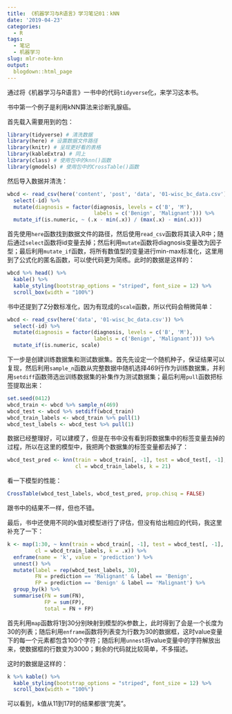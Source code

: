 ```yaml
---
title: 《机器学习与R语言》学习笔记01：kNN
date: '2019-04-23'
categories:
  - R
tags:
  - 笔记
  - 机器学习
slug: mlr-note-knn
output:
  blogdown::html_page
---
```


通过将《机器学习与R语言》一书中的代码`tidyverse`化，来学习这本书。

书中第一个例子是利用kNN算法来诊断乳腺癌。

首先载入需要用到的包：

```r
library(tidyverse) # 清洗数据
library(here) # 设置数据文件路径
library(knitr) # 呈现更好看的表格
library(kableExtra) # 同上
library(class) # 使用包中的knn()函数
library(gmodels) # 使用包中的CrossTable()函数
```

然后导入数据并清洗：

```r
wbcd <- read_csv(here('content', 'post', 'data', '01-wisc_bc_data.csv')) %>% 
  select(-id) %>% 
  mutate(diagnosis = factor(diagnosis, levels = c('B', 'M'),
                            labels = c('Benign', 'Malignant'))) %>% 
  mutate_if(is.numeric, ~ (.x - min(.x)) / (max(.x) - min(.x)))
```

首先使用`here`函数找到数据文件的路径，然后使用`read_csv`函数将其读入R中；随后通过`select`函数将id变量去掉；然后利用`mutate`函数将diagnosis变量改为因子型；最后利用`mutate_if`函数，将所有数值型的变量进行min-max标准化，这里用到了公式化的匿名函数，可以使代码更为简练。此时的数据是这样的：

```r
wbcd %>% head() %>% 
  kable() %>% 
  kable_styling(bootstrap_options = "striped", font_size = 12) %>%
  scroll_box(width = "100%") 
```

书中还提到了Z分数标准化，因为有现成的`scale`函数，所以代码会稍微简单：

```r
wbcd <- read_csv(here('data', '01-wisc_bc_data.csv')) %>% 
  select(-id) %>% 
  mutate(diagnosis = factor(diagnosis, levels = c('B', 'M'),
                            labels = c('Benign', 'Malignant'))) %>% 
  mutate_if(is.numeric, scale)
```

下一步是创建训练数据集和测试数据集。首先先设定一个随机种子，保证结果可以复现，然后利用`sample_n`函数从完整数据中随机选择469行作为训练数据集，并利用`setdiff`函数筛选出训练数据集的补集作为测试数据集；最后利用`pull`函数把标签提取出来：

```r
set.seed(0412)
wbcd_train <- wbcd %>% sample_n(469)
wbcd_test <- wbcd %>% setdiff(wbcd_train)
wbcd_train_labels <- wbcd_train %>% pull(1)
wbcd_test_labels <- wbcd_test %>% pull(1)
```

数据已经整理好，可以建模了，但是在书中没有看到将数据集中的标签变量去掉的过程，所以在这里的模型中，我把两个数据集的标签变量都去掉了：

```r
wbcd_test_pred <- knn(train = wbcd_train[, -1], test = wbcd_test[, -1], 
                      cl = wbcd_train_labels, k = 21)
```

看一下模型的性能：

```r
CrossTable(wbcd_test_labels, wbcd_test_pred, prop.chisq = FALSE)
```

跟书中的结果不一样，但也不错。

最后，书中还使用不同的k值对模型进行了评估，但没有给出相应的代码，我这里补充了一下：

```r
k <- map(1:30, ~ knn(train = wbcd_train[, -1], test = wbcd_test[, -1], 
         cl = wbcd_train_labels, k = .x)) %>% 
  enframe(name = 'k', value = 'prediction') %>% 
  unnest() %>% 
  mutate(label = rep(wbcd_test_labels, 30),
         FN = prediction == 'Malignant' & label == 'Benign',
         FP = prediction == 'Benign' & label == 'Malignant') %>% 
  group_by(k) %>% 
  summarise(FN = sum(FN), 
            FP = sum(FP),
            total = FN + FP)
```

首先利用`map`函数将1到30分别映射到模型的k参数上，此时得到了会是一个长度为30的列表；随后利用`enframe`函数将列表变为行数为30的数据框，这时value变量下的每一个元素都包含100个字符；随后利用`unnest`将value变量中的字符解放出来，使数据框的行数变为3000；剩余的代码就比较简单，不多描述。

这时的数据是这样的：

```r
k %>% kable() %>% 
  kable_styling(bootstrap_options = "striped", font_size = 12) %>%
  scroll_box(width = "100%") 
```

可以看到，k值从11到17时的结果都很“完美”。